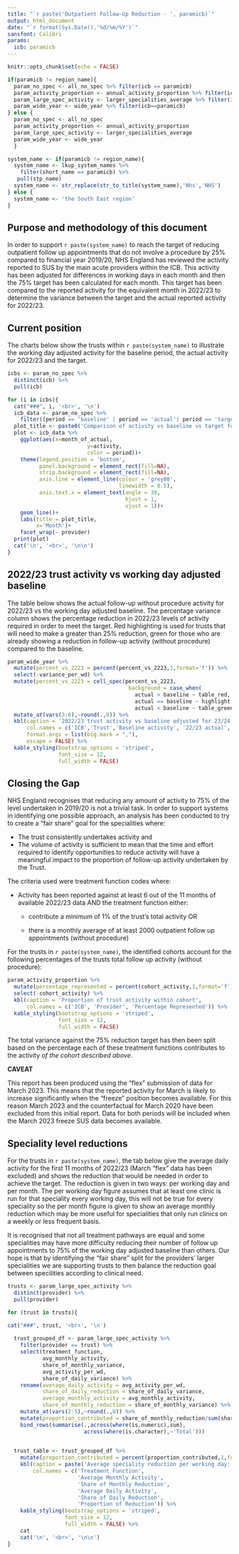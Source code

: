 ```yaml
---
title: "`r paste('Outpatient Follow-Up Reduction - ', paramicb)`"
output: html_document
date: "`r format(Sys.Date(),'%d/%m/%Y')`"
sansfont: Calibri   
params: 
  icb: paramicb
---
```


```r
knitr::opts_chunk$set(echo = FALSE)

if(paramicb != region_name){
  param_no_spec <- all_no_spec %>% filter(icb == paramicb)
  param_activity_proportion <- annual_activity_proportion %>% filter(icb == paramicb)
  param_large_spec_activity <- larger_specialities_average %>% filter(icb==paramicb)
  param_wide_year <- wide_year %>% filter(icb==paramicb)
} else {
  param_no_spec <- all_no_spec
  param_activity_proportion <- annual_activity_proportion
  param_large_spec_activity <- larger_specialities_average
  param_wide_year <- wide_year
  }

system_name <- if(paramicb != region_name){
  system_name <- lkup_system_names %>% 
    filter(short_name == paramicb) %>% 
   pull(stp_name)
  system_name <- str_replace(str_to_title(system_name),'Nhs','NHS')
} else {
  system_name <- 'the South East region'
} 

```

## Purpose and methodology of this document

In order to support `r paste(system_name)` to reach the target of reducing outpatient follow up appointments that do not involve a procedure by 25% compared to financial year 2019/20, NHS England has reviewed the activity reported to SUS by the main acute providers within the ICB. This activity has been adjusted for differences in working days in each month and then the 75% target has been calculated for each month. This target has been compared to the reported activity for the equivalent month in 2022/23 to determine the variance between the target and the actual reported activity for 2022/23. 

## Current position {.tabset .tabset-pills}

The charts below show the trusts within `r paste(system_name)` to illustrate the working day adjusted activity for the baseline period, the actual activity for 2022/23 and the target. 

```r
icbs <- param_no_spec %>% 
  distinct(icb) %>% 
  pull(icb)

for (i in icbs){
  cat("###", i, '<br>', '\n')
  icb_data <- param_no_spec %>% 
    filter((period == 'baseline' | period == 'actual'| period == 'target')& icb==i)
  plot_title <- paste0('Comparison of activity vs baseline vs target for ',i,' ICB providers') 
  plot <- icb_data %>% 
    ggplot(aes(x=month_of_actual,
                         y=activity,
                         color = period))+
    theme(legend.position = 'bottom',
          panel.background = element_rect(fill=NA),
          strip.background = element_rect(fill=NA),
          axis.line = element_line(colour = 'grey80',
                                   linewidth = 0.5),
          axis.text.x = element_text(angle = 30, 
                                     hjust = 1,
                                     vjust = 1))+
    geom_line()+
    labs(title = plot_title,
         x='Month')+
    facet_wrap(~ provider)
  print(plot)
  cat('\n', '<br>', '\n\n')
}

```

## 2022/23 trust activity vs working day adjusted baseline

The table below shows the actual follow-up without procedure activity for 2022/23 vs the working day adjusted baseline. The percentage variance column shows the percentage reduction in 2022/23 levels of activity required in order to meet the target. Red highlighting is used for trusts that will need to make a greater than 25% reduction, green for those who are already showing a reduction in follow-up activity (without procedure) compared to the baseline.

```r
param_wide_year %>% 
  mutate(percent_vs_2223 = percent(percent_vs_2223,1,format='f')) %>% 
  select(-variance_per_wd) %>% 
  mutate(percent_vs_2223 = cell_spec(percent_vs_2223,
                                      background = case_when(
                                        actual > baseline ~ table_red,
                                        actual == baseline ~ highlight,
                                        actual < baseline ~ table_green))) %>%
  mutate_at(vars(3:6),~round(.,0)) %>% 
  kbl(caption = '2022/23 trust activity vs baseline adjusted for 23/24 working days',
      col.names = c('ICB','Trust','Baseline activity', '22/23 actual', '23/24 Target', 'Variance','Percentage Variance'),
      format.args = list(big.mark = ","),
      escape = FALSE) %>%
  kable_styling(bootstrap_options = 'striped',
                font_size = 12,
                full_width = FALSE)
```
## Closing the Gap

NHS England recognises that reducing any amount of activity to 75% of the level undertaken in 2019/20 is not a trivial task. In order to support systems in identifying one possible approach, an analysis has been conducted to try to create a "fair share" goal for the specialities where:

* The trust consistently undertakes activity and 
* The volume of activity is sufficient to mean that the time and effort required to identify opportunities to reduce activity will have a meaningful impact to the proportion of follow-up activity undertaken by the Trust.  

The criteria used were treatment function codes where:

* Activity has been reported against at least 6 out of the 11 months of available 2022/23 data AND the treatment function either:

  + contribute a minimum of 1% of the trust's total activity OR
  
  + there is a monthly average of at least 2000 outpatient follow up appointments (without procedure)
  
For the trusts in `r paste(system_name)`, the identified cohorts account for the following percentages of the trusts total follow up activity (without procedure):

```r
param_activity_proportion %>% 
  mutate(percentage_represented = percent(cohort_activity,1,format='f')) %>% 
  select(-cohort_activity) %>% 
  kbl(caption = 'Proportion of trust activity within cohort',
      col.names = c('ICB', 'Provider', 'Percentage Represented')) %>%
  kable_styling(bootstrap_options = 'striped',
                font_size = 12,
                full_width = FALSE)
```
The total variance against the 75% reduction target has then been split based on the percentage each of these treatment functions contributes to the activity *of the cohort described above*.

**CAVEAT**

This report has been produced using the "flex" submission of data for March 2023. This means that the reported activity for March is likely to increase significantly when the "freeze" position becomes available. For this reason March 2023 and the counterfactual for March 2020 have been excluded from this initial report. Data for both periods will be included when the March 2023 freeze SUS data becomes available.

## Speciality level reductions {.tabset .tabset-pills}

For the trusts in `r paste(system_name)`, the tab below give the average daily activity for the first 11 months of 2022/23 (March "flex" data has been excluded) and shows the reduction that would be needed in order to achieve the target. The reduction is given in two ways: per working day and per month. The per working day figure assumes that at least one clinic is run for that speciality every working day, this will not be true for every speciality so the per month figure is given to show an average monthly reduction which may be more useful for specialities that only run clinics on a weekly or less frequent basis.

It is recognised that not all treatment pathways are equal and some specialities may have more difficulty reducing their number of follow up appointments to 75% of the working day adjusted baseline than others. Our hope is that by identifying the "fair share" split for the providers' larger specialities we are supporting trusts to then balance the reduction goal between specilities according to clinical need.

```r
trusts <- param_large_spec_activity %>% 
  distinct(provider) %>% 
  pull(provider)

for (trust in trusts){

cat("###", trust, '<br>', '\n')
  
  trust_grouped_df <- param_large_spec_activity %>% 
    filter(provider == trust) %>%
    select(treatment_function,
           avg_monthly_activity,
           share_of_monthly_variance,
           avg_activity_per_wd,
           share_of_daily_variance) %>% 
    rename(average_daily_activity = avg_activity_per_wd,
           share_of_daily_reduction = share_of_daily_variance,
           average_monthly_activity = avg_monthly_activity,
           share_of_monthly_reduction = share_of_monthly_variance) %>% 
    mutate_at(vars(2:5),~round(.,0)) %>% 
    mutate(proportion_contributed = share_of_monthly_reduction/sum(share_of_monthly_reduction)) %>% 
    bind_rows(summarise(.,across(where(is.numeric),sum),
                        across(where(is.character),~'Total'))) 

  
  trust_table <- trust_grouped_df %>% 
    mutate(proportion_contributed = percent(proportion_contributed,1,format='f')) %>%
    kbl(caption = paste('Average speciality reduction per working day: ',trust),
        col.names = c('Treatment Function', 
                      'Average Monthly Activity', 
                      'Share of Monthly Reduction',
                      'Average Daily Activity',
                      'Share of Daily Reduction',
                      'Proportion of Reduction')) %>% 
    kable_styling(bootstrap_options = 'striped',
                  font_size = 12,
                  full_width = FALSE) %>% 
    cat
    cat('\n', '<br>', '\n\n')
}
```



